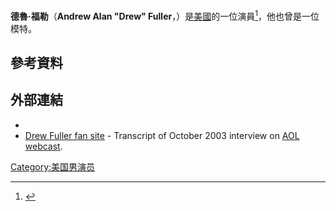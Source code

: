 {{Infobox person
| image= Drew Fuller.jpg
| caption = 
| name = Drew Fuller
| birth_name = Andrew Alan Fuller
| occupation = 演員，模特，作家
| years_active = 1999–現在
| birth_date = {{Birth date and age|1980|05|19}}
| birth_place = [[阿瑟頓_(加利福尼亞州)|阿瑟頓 (加利福尼亞州)]]
}}
'''德魯·福勒'''（'''Andrew Alan "Drew" Fuller'''，{{bd|1980年|5月19日}}）是[[美國|美國]]的一位演員<ref>{{cite web | author= | title=Who was that bloody guy at Utah Valley Hospital? | url=http://heraldextra.com/entertainment/movies/videos/article_0676ef08-4639-5f86-b5de-762a16cedc9c.html | publisher=The Daily Herald | year=2009 | accessdate=2009-11-16 | archive-date=2017-09-09 | archive-url=https://web.archive.org/web/20170909052052/http://www.heraldextra.com/entertainment/movies/videos/article_0676ef08-4639-5f86-b5de-762a16cedc9c.html | dead-url=no }}</ref>，他也曾是一位模特。
==參考資料==
{{Reflist}}
==外部連結==
{{Commonscat|Drew Fuller|德魯·福勒}}
*{{IMDb name|id=0298221|name=Drew Fuller}}
*[https://web.archive.org/web/20060302093715/http://drewfullerfan.com/transcripts-aoljessicacrush.php Drew Fuller fan site] - Transcript of October 2003 interview on [[America_Online|AOL]] [[webcast|webcast]].
[[Category:美国男演员|Category:美国男演员]]